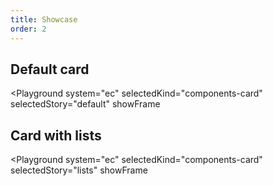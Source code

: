 ```yaml
---
title: Showcase
order: 2
---
```



## Default card

<Playground
  system="ec"
  selectedKind="components-card"
  selectedStory="default"
  showFrame
>
  <Html markup={card} />
</Playground>

## Card with lists

<Playground
  system="ec"
  selectedKind="components-card"
  selectedStory="lists"
  showFrame
>
  <Html markup={cardLists} />
</Playground>
